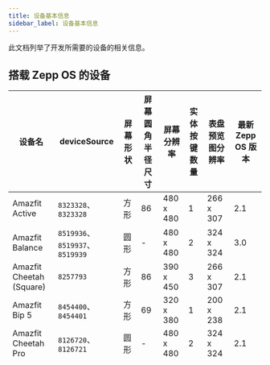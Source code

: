 ```yaml
---
title: 设备基本信息
sidebar_label: 设备基本信息
---
```


此文档列举了开发所需要的设备的相关信息。

## 搭载 Zepp OS 的设备

| 设备名                   | deviceSource                    | 屏幕形状 | 屏幕圆角半径尺寸 | 屏幕分辨率 | 实体按键数量 | 表盘预览图分辨率 | 最新 Zepp OS 版本 |
| ------------------------ | ------------------------------- | -------- | ---------------- | ---------- | ------------ | ---------------- | ----------------- |
| Amazfit Active           | `8323328`、`8323328`            | 方形     | 86               | 480 x 480  | 1            | 266 x 307        | 2.1               |
| Amazfit Balance          | `8519936`、`8519937`、`8519939` | 圆形     | -                | 480 x 480  | 2            | 324 x 324        | 3.0               |
| Amazfit Cheetah (Square) | `8257793`                       | 方形     | 86               | 390 x 450  | 3            | 266 x 307        | 2.1               |
| Amazfit Bip 5            | `8454400`、`8454401`            | 方形     | 69               | 320 x 380  | 1            | 200 x 238        | 2.1               |
| Amazfit Cheetah Pro      | `8126720`、`8126721`            | 圆形     | -                | 480 x 480  | 2            | 324 x 324        | 2.1               |
| Amazfit Cheetah (Round)  | `8192256`、`8192257`            | 圆形     | -                | 454 x 454  | 2            | 306 x 306        | 2.1               |
| Amazfit T-Rex Ultra      | `6553856`、`6553857`            | 圆形     | -                | 454 x 454  | 4            | 306 x 306        | 2.1               |
| Amazfit GTR Mini         | `250`、`251`                    | 圆形     | -                | 416 x 416  | 1            | 280 x 280        | 2.0               |
| Amazfit GTR 4            | `7930112`、`7930113`、`7864577` | 圆形     | -                | 466 x 466  | 2            | 314 x 314        | 2.1               |
| Amazfit GTS 4            | `7995648`、`7995649`            | 方形     | 86               | 390 x 450  | 1            | 266 x 307        | 2.1               |
| Amazfit GTS 4 mini       | `246`、`247`                    | 方形     | 80               | 336 x 384  | 1            | 228 x 260        | 1.0               |
| Amazfit Falcon           | `414`、`415`                    | 圆形     | -                | 416 x 416  | 4            | 280 x 280        | 2.1               |
| Amazfit Band 7           | `252`、`253`、`254`             | 带状     | 25               | 194 x 368  | -            | 152 x 288        | 1.0               |
| Amazfit GTR 3 Pro        | `229`、`230`、`242`、`6095106`  | 圆形     | -                | 480 x 480  | 2            | 324 x 324        | 1.0               |
| Amazfit GTR 3            | `226`、`227`                    | 圆形     | -                | 454 x 454  | 2            | 306 x 306        | 1.0               |
| Amazfit GTS 3            | `224`、`225`                    | 方形     | 86               | 390 x 450  | 1            | 266 x 307        | 1.0               |
| Amazfit T-Rex 2          | `418`、`419`                    | 圆形     | -                | 454 x 454  | 4            | 306 x 306        | 2.1               |

## 非 Zepp OS 的设备

| 设备名             | deviceSource      | 屏幕形状 | 屏幕圆角 | 尺寸      | 实体按键数量 | 表盘预览图分辨率 |
| ------------------ | ----------------- | -------- | -------- | --------- | ------------ | ---------------- |
| Amazfit GTR 2      | `63`、`64`、`244` | 圆形     | -        | 454 x 454 | 2            | 306 x 306        |
| Amazfit GTR 2e     | `206`、`209`      | 圆形     | -        | 454 x 454 | 2            | 306 x 306        |
| Zepp E (Round)     | `57`、`81`        | 圆形     | -        | 416 x 416 | 1            | 280 x 280        |
| Zepp E (Square)    | `61`、`82`        | 方形     | 60       | 348 x 442 | 1            | 254 x 323        |
| Amazfit T-Rex Pro  | `83`、`200`       | 圆形     | -        | 360 x 360 | 4            | 220 x 220        |
| Amazfit Pop        | `68`              | 方形     | 43       | 302 x 320 | 1            | 202 x 214        |
| Amazfit GTS 2 mini | `91`、`92`        | 方形     | 64       | 306 x 354 | 1            | 210 x 242        |
